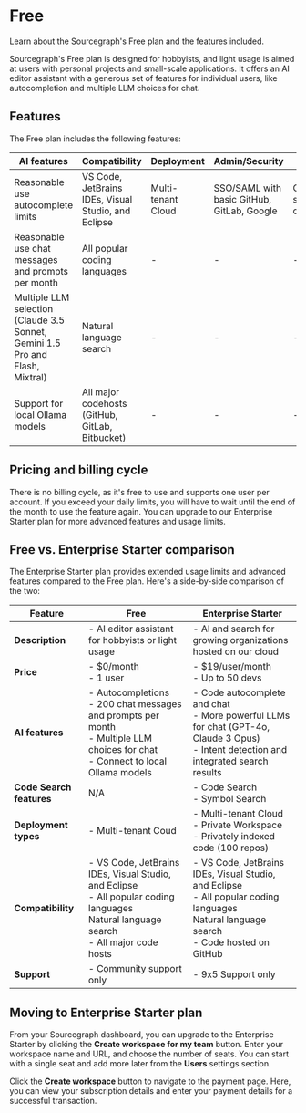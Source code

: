 # Free

<p className="subtitle">Learn about the Sourcegraph's Free plan and the features included.</p>

Sourcegraph's Free plan is designed for hobbyists, and light usage is aimed at users with personal projects and small-scale applications. It offers an AI editor assistant with a generous set of features for individual users, like autocompletion and multiple LLM choices for chat.

## Features

The Free plan includes the following features:

|                                **AI features**                                |                  **Compatibility**                  |   **Deployment**   |             **Admin/Security**             |      **Support**       |
| ----------------------------------------------------------------------------- | --------------------------------------------------- | ------------------ | ------------------------------------------ | ---------------------- |
| Reasonable use autocomplete limits                                            | VS Code, JetBrains IDEs, Visual Studio, and Eclipse | Multi-tenant Cloud | SSO/SAML with basic GitHub, GitLab, Google | Community support only |
| Reasonable use chat messages and prompts per month                            | All popular coding languages                        | -                  | -                                          | -                      |
| Multiple LLM selection (Claude 3.5 Sonnet, Gemini 1.5 Pro and Flash, Mixtral) | Natural language search                             | -                  | -                                          | -                      |
| Support for local Ollama models                                               | All major codehosts (GitHub, GitLab, Bitbucket)     | -                  | -                                          | -                      |

## Pricing and billing cycle

There is no billing cycle, as it's free to use and supports one user per account. If you exceed your daily limits, you will have to wait until the end of the month to use the feature again. You can upgrade to our Enterprise Starter plan for more advanced features and usage limits.

## Free vs. Enterprise Starter comparison

The Enterprise Starter plan provides extended usage limits and advanced features compared to the Free plan. Here's a side-by-side comparison of the two:

|       **Feature**        |                                                                         **Free**                                                                         |                                                                  **Enterprise Starter**                                                                   |
| ------------------------ | -------------------------------------------------------------------------------------------------------------------------------------------------------- | --------------------------------------------------------------------------------------------------------------------------------------------------------- |
| **Description**          | - AI editor assistant for hobbyists or light usage                                                                                                       | - AI and search for growing organizations hosted on our cloud                                                                                             |
| **Price**                | - $0/month <br /> - 1 user                                                                                                                               | - $19/user/month <br /> - Up to 50 devs                                                                                                                   |
| **AI features**          | - Autocompletions <br /> - 200 chat messages and prompts per month <br /> - Multiple LLM choices for chat <br /> - Connect to local Ollama models        | - Code autocomplete and chat <br /> - More powerful LLMs for chat (GPT-4o, Claude 3 Opus) <br /> - Intent detection and integrated search results         |
| **Code Search features** | N/A                                                                                                                                                      | - Code Search <br /> - Symbol Search                                                                                                                      |
| **Deployment types**     | - Multi-tenant Coud                                                                                                                                      | - Multi-tenant Cloud <br /> - Private Workspace <br /> - Privately indexed code (100 repos)                                                               |
| **Compatibility**        | - VS Code, JetBrains IDEs, Visual Studio, and Eclipse <br /> - All popular coding languages <br /> Natural language search <br /> - All major code hosts | - VS Code, JetBrains IDEs, Visual Studio, and Eclipse <br /> - All popular coding languages <br /> Natural language search <br /> - Code hosted on GitHub |
| **Support**              | - Community support only                                                                                                                                 | - 9x5 Support only                                                                                                                                  |

## Moving to Enterprise Starter plan

From your Sourcegraph dashboard, you can upgrade to the Enterprise Starter by clicking the **Create workspace for my team** button. Enter your workspace name and URL, and choose the number of seats. You can start with a single seat and add more later from the **Users** settings section.

Click the **Create workspace** button to navigate to the payment page. Here, you can view your subscription details and enter your payment details for a successful transaction.

